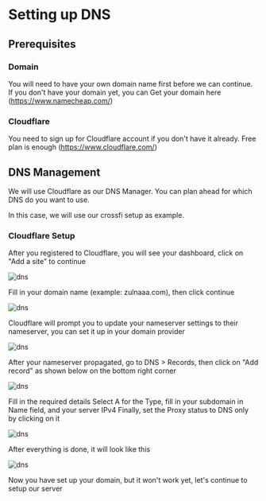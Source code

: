 
# Setting up DNS

## Prerequisites

### Domain

You will need to have your own domain name first before we can continue.
If you don't have your domain yet, you can Get your domain here (https://www.namecheap.com/)

### Cloudflare

You need to sign up for Cloudflare account if you don't have it already. Free plan is enough (https://www.cloudflare.com/)

## DNS Management

We will use Cloudflare as our DNS Manager. You can plan ahead for which DNS do you want to use.

In this case, we will use our crossfi setup as example.

### Cloudflare Setup

After you registered to Cloudflare, you will see your dashboard, click on "Add a site" to continue

![dns](/asset/api/gd1.png)

Fill in your domain name (example: zulnaaa.com), then click continue

![dns](/asset/api/gd2.png)

Cloudflare will prompt you to update your nameserver settings to their nameserver, you can set it up in your domain provider

![dns](/asset/api/gd3.avif)

After your nameserver propagated, go to DNS > Records, then click on "Add record" as shown below on the bottom right corner

![dns](/asset/api/gd4.png)

Fill in the required details
Select A for the Type, fill in your subdomain in Name field, and your server IPv4
Finally, set the Proxy status to DNS only by clicking on it

![dns](/asset/api/gd5.png)

After everything is done, it will look like this

![dns](/asset/api/gd6.png)

Now you have set up your domain, but it won't work yet, let's continue to setup our server
